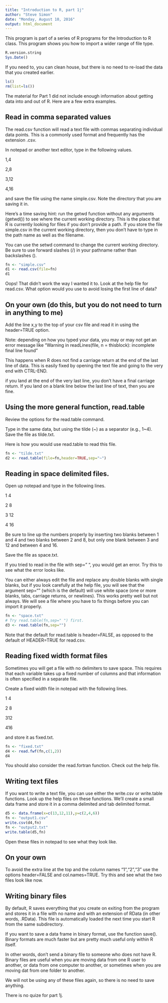 ```yaml
---
title: "Introduction to R, part 1j"
author: "Steve Simon"
date: "Monday, August 10, 2016"
output: html_document
---
```


This program is part of a series of R programs for the Introduction to R class. This program shows you how to import a wider range of file type.

```r
R.version.string
Sys.Date()
```

If you need to, you can clean house, but there is no need to re-load the data that you created earlier.

```r
ls()
rm(list=ls())
```

The material for Part 1 did not include enough information about getting data into and out of R. Here are a few extra examples.

## Read in comma separated values

The read.csv function will read a text file with commas separating individual data points. This is a commonly used format and frequently has the extension .csv.

In notepad or another text editor, type in the following
values.

1,4

2,8

3,12

4,16

and save the file using the name simple.csv. Note the directory that you are saving it in.

Here's a time saving hint: run the getwd function without any arguments (getwd()) to see where the current working directory. This is the place that R is currently looking for files if you don't provide a path. If you store the file simple.csv in the current working directory, then you don't have to type in the path name as well as the filename.

You can use the setwd command to change the current working directory. Be sure to use forward slashes (/) in your pathname rather than backslashes (\).

```r
fn <- "simple.csv"
d1 <- read.csv(file=fn)
d1
```

Oops! That didn't work the way I wanted it to. Look at the help file for read.csv. What option would you use to avoid losing the first line of data?

## On your own  (do this, but you do not need to turn in anything to me)

Add the line x,y to the top of your csv file and read it in using the header=TRUE option.

Note: depending on how you typed your data, you may or may not get an error message like "Warning in readLines(file, n = thisblock): incomplete final line found"

This happens when R does not find a carriage return at the end of the last line of data. This is easily fixed by opening the text file and going to the very end with CTRL-END.

if you land at the end of the very last line, you don't have a final carriage return. If you land on a blank line below the last line of text, then you are fine.

## Using the more general function, read.table

Review the options for the read.table command.

Type in the same data, but using the tilde (~) as a separator (e.g., 1~4). Save the file as tilde.txt.

Here is how you would use read.table to read this file.

```r
fn <- "tilde.txt"
d2 <- read.table(file=fn,header=TRUE,sep="~")
```
## Reading in space delimited files.

Open up notepad and type in the following lines.

1  4

2  8

3 12

4 16

Be sure to line up the numbers properly by inserting two blanks between 1 and 4 and two blanks between 2 and 8, but only one blank between 3 and 12 and between 4 and 16.

Save the file as space.txt.

If you tried to read in the file with sep=" ", you would get an error. Try this to see what the error looks like.


You can either always edit the file and replace any double blanks with single blanks, but if you look carefully at the help file, you will see that the argument sep="" (which is the default) will use white space (one or more blanks, tabs, carriage returns, or newlines). This works pretty well but not always. We will see a file where you have to fix things before you can import it properly.

```r
fn <- "space.txt"
# Try read.table(fn,sep=" ") first.
d3 <- read.table(fn,sep="")
```

Note that the default for read.table is header=FALSE, as opposed to the default of HEADER=TRUE for read.csv.

## Reading fixed width format files

Sometimes you will get a file with no delimiters to save space. This requires that each variable takes up a fixed number of columns and that information is often specified in a separate file.

Create a fixed width file in notepad with the following lines.

1 4

2 8

312

416

and store it as fixed.txt.

```r
fn <- "fixed.txt"
d4 <- read.fwf(fn,c(1,2))
d4
```

You should also consider the read.fortran function. Check out the help file.

## Writing text files

If you want to write a text file, you can use either the write.csv or write.table functions. Look up the help files on these functions. We'll create a small data frame and store it in a comma delimited and tab delimited format.

```r
d5 <- data.frame(x=c(13,12,11),y=c(2,4,6))
fn <- "output1.csv"
write.csv(d4,fn)
fn <- "output2.txt"
write.table(d5,fn)
```

Open these files in notepad to see what they look like.

## On your own

To avoid the extra line at the top and the column names "1","2","3" use the options header=FALSE and col.names=TRUE. Try this and see what the two files look like now.

## Writing binary files

By default, R saves everything that you create on exiting from the program and stores it in a file with no name and with an extension of RData (in other words, .RData). This file is automatically loaded the next time you start R from the same subdirectory.

If you want to save a data frame in binary format, use the function save(). Binary formats are much faster but are pretty much useful only within R itself.

In other words, don't send a binary file to someone who does not have R. Binary files are useful when you are moving data from one R user to another, or data from one computer to another, or sometimes when you are moving dat from one folder to another.

We will not be using any of these files again, so there is no need to save anything.

There is no quize for part 1j.


